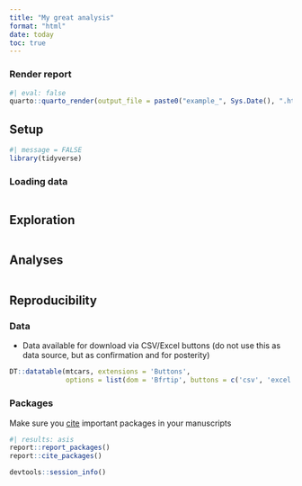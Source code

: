 ```yaml
---
title: "My great analysis"
format: "html"
date: today
toc: true
---
```


### Render report
```r
#| eval: false
quarto::quarto_render(output_file = paste0("example_", Sys.Date(), ".html"))
```

## Setup

```r
#| message = FALSE
library(tidyverse)
```

### Loading data

```r

```

## Exploration

```r

```


## Analyses

```r

```

## Reproducibility

### Data
- Data available for download via CSV/Excel buttons (do not use this as data source, but as confirmation and for posterity)
```r
DT::datatable(mtcars, extensions = 'Buttons',
              options = list(dom = 'Bfrtip', buttons = c('csv', 'excel')))
```

### Packages

Make sure you [cite](https://ropensci.org/blog/2021/11/16/how-to-cite-r-and-r-packages/) important packages in your manuscripts


```r
#| results: asis
report::report_packages()
report::cite_packages()
```


```r
devtools::session_info()
```



